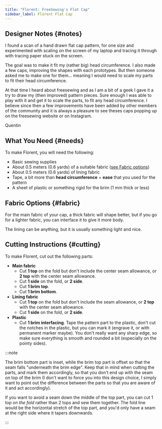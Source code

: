 ```yaml
---
title: "Florent: FreeSewing's Flat Cap"
sidebar_label: Florent Flat Cap
---
```


<DesignInfo design="florent" />

## Designer Notes {#notes}

I found a scan of a hand drawn flat cap pattern, for one size and experimented
with scaling on the screen of my laptop and tracing it through with tracing
paper stuck on the screen.

The goal was to make it fit my (rather big) head circumference. I also made a
few caps, improving the shapes with each prototypes. But then someone asked me
to make one for them... meaning I would need to scale my parts to fit their
head circumference.

At that time I heard about freesewing and as I am a bit of a geek I gave it a
try to draw my (then improved) pattern pieces. Sure enough I was able to play
with it and get it to scale the parts, to fit any head circumference. I believe
since then a few improvements have been added by other members of the community
and it is always a pleasure to see theses caps popping up on the freesewing
website or on Instagram.

Quentin

## What You Need {#needs}

To make Florent, you will need the following:

- Basic sewing supplies
- About 0.5 meters (0.6 yards) of a suitable fabric ([see Fabric
  options](#fabric))
- About 0.5 meters (0.6 yards) of lining fabric
- Tape, a bit more than **head circumference** + **ease** that you used for the
  pattern
- A sheet of plastic or something rigid for the brim (1 mm thick or less)

## Fabric Options {#fabric}

For the main fabric of your cap, a thick fabric will shape better, but if you
go for a lighter fabric, you can interface it to give it more body.

The lining can be anything, but it is usually something light and nice.

## Cutting Instructions {#cutting}

To make Florent, cut out the following parts:

- **Main fabric**
  - Cut **1 top** on the fold but don't include the center seam allowance, or
    **2 top** with the center seam allowance.
  - Cut **1 side** on the fold, or **2 side**.
  - Cut **1 brim top**.
  - Cut **1 brim bottom**.
- **Lining fabric**
  - Cut **1 top** on the fold but don't include the seam allowance, or **2
    top** with the center seam allowance.
  - Cut **1 side** on the fold, or **2 side**.
- **Plastic**
  - Cut **1 brim interfacing**. Tape the pattern part to the plastic, don't cut
    the notches in the plastic, but you can mark it (engrave it, or with
    permanent marker maybe). You don't really want any sharp edge, so make sure
    everything is smooth and rounded a bit (especially on the pointy sides).

:::note

The brim bottom part is inset, while the brim top part is offset so that the
seam falls "underneath the brim edge". Keep that in mind when cutting the
parts, and mark them accordingly, so that you don't end up with the seam on top
of the brim (I don't want to force you into this design choice, I simply want
to point out the difference between the parts so that you are aware of it and
act accordingly).

If you want to avoid a seam down the middle of the top part, you can cut 1 top
_on the fold_ rather than 2 tops and sew them together. The fold line would be
the horizontal stretch of the top part, and you'd only have a seam at the right
side where it tapers downwards.

:::
